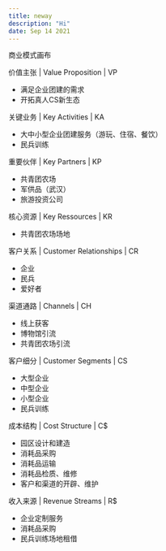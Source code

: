 ```yaml
---
title: neway
description: "Hi"
date: Sep 14 2021
---
```



商业模式画布

价值主张 | Value Proposition | VP
- 满足企业团建的需求
- 开拓真人CS新生态

关键业务 | Key Activities | KA
- 大中小型企业团建服务（游玩、住宿、餐饮）
- 民兵训练

重要伙伴 | Key Partners | KP
- 共青团农场
- 军供品（武汉）
- 旅游投资公司

核心资源 | Key Ressources | KR
- 共青团农场场地

客户关系 | Customer Relationships | CR
- 企业
- 民兵
- 爱好者

渠道通路 | Channels | CH
- 线上获客
- 博物馆引流
- 共青团农场引流

客户细分 | Customer Segments | CS
- 大型企业
- 中型企业 
- 小型企业
- 民兵训练

成本结构 | Cost Structure | C$
- 园区设计和建造
- 消耗品采购
- 消耗品运输
- 消耗品检质、维修
- 客户和渠道的开辟、维护

收入来源 | Revenue Streams | R$
- 企业定制服务
- 消耗品采购
- 民兵训练场地租借
